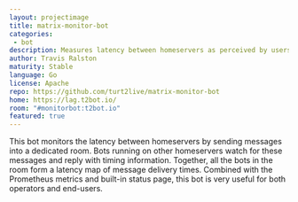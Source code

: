 ```yaml
---
layout: projectimage
title: matrix-monitor-bot
categories: 
 - bot
description: Measures latency between homeservers as perceived by users
author: Travis Ralston
maturity: Stable
language: Go
license: Apache
repo: https://github.com/turt2live/matrix-monitor-bot
home: https://lag.t2bot.io/
room: "#monitorbot:t2bot.io"
featured: true
---
```


This bot monitors the latency between homeservers by sending messages into a dedicated room. Bots running on other homeservers watch for these messages and reply with timing information. Together, all the bots in the room form a latency map of message delivery times. Combined with the Prometheus metrics and built-in status page, this bot is very useful for both operators and end-users.

